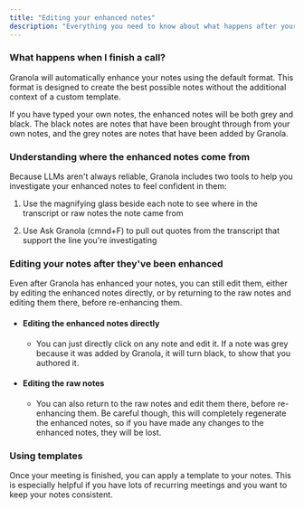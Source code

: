 ```yaml
---
title: "Editing your enhanced notes"
description: "Everything you need to know about what happens after your meeting"
---
```


### What happens when I finish a call? 

Granola will automatically enhance your notes using the default format. This format is designed to create the best possible notes without the additional context of a custom template. 

If you have typed your own notes, the enhanced notes will be both grey and black. The black notes are notes that have been brought through from your own notes, and the grey notes are notes that have been added by Granola.


### Understanding where the enhanced notes come from

Because LLMs aren't always reliable, Granola includes two tools to help you investigate your enhanced notes to feel confident in them: 

1. Use the magnifying glass beside each note to see where in the transcript or raw notes the note came from

2. Use Ask Granola (cmnd+F) to pull out quotes from the transcript that support the line you're investigating


### Editing your notes after they've been enhanced

Even after Granola has enhanced your notes, you can still edit them, either by editing the enhanced notes directly, or by returning to the raw notes and editing them there, before re-enhancing them. 

* #### Editing the enhanced notes directly 

    * You can just directly click on any note and edit it. If a note was grey because it was added by Granola, it will turn black, to show that you authored it. 

* #### Editing the raw notes

    * You can also return to the raw notes and edit them there, before re-enhancing them. Be careful though, this will completely regenerate the enhanced notes, so if you have made any changes to the enhanced notes, they will be lost. 


### Using templates

Once your meeting is finished, you can apply a template to your notes. This is especially helpful if you have lots of recurring meetings and you want to keep your notes consistent. 